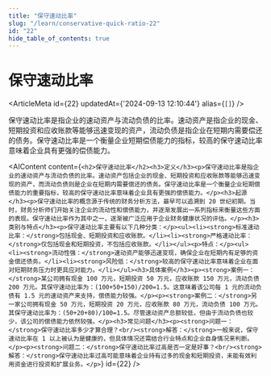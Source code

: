 ```yaml
---
title: "保守速动比率"
slug: "/learn/conservative-quick-ratio-22"
id: "22"
hide_table_of_contents: true
---
```



# 保守速动比率

<ArticleMeta id={22} updatedAt={'2024-09-13 12:10:44'} alias={`[]`} />
<div className='border-solid border-b border-t-0 my-4 border-[var(--ifm-color-gray-300)]' />

保守速动比率是指企业的速动资产与流动负债的比率。速动资产是指企业的现金、短期投资和应收账款等能够迅速变现的资产，流动负债是指企业在短期内需要偿还的债务。保守速动比率是一个衡量企业短期偿债能力的指标，较高的保守速动比率意味着企业具有更强的偿债能力。

<AIContent content={`<h2>保守速动比率</h2><h3>定义</h3><p>保守速动比率是指企业的速动资产与流动负债的比率。速动资产包括企业的现金、短期投资和应收账款等能够迅速变现的资产，而流动负债则是企业在短期内需要偿还的债务。保守速动比率是一个衡量企业短期偿债能力的重要指标，较高的保守速动比率意味着企业具有更强的偿债能力。</p><h3>起源</h3><p>保守速动比率的概念源于传统的财务分析方法，最早可以追溯到 20 世纪初期。当时，财务分析师们开始关注企业的流动性和偿债能力，并逐渐发展出一系列指标来衡量这些方面的表现。保守速动比率作为其中之一，逐渐被广泛应用于企业财务健康状况的评估。</p><h3>类别与特点</h3><p>保守速动比率主要有以下几种分类：</p><ul><li><strong>标准速动比率：</strong>包括现金、短期投资和应收账款。</li><li><strong>严格速动比率：</strong>仅包括现金和短期投资，不包括应收账款。</li></ul><p>特点：</p><ul><li><strong>流动性强：</strong>速动资产能够迅速变现，确保企业在短期内有足够的资金偿还债务。</li><li><strong>风险低：</strong>较高的保守速动比率意味着企业在面对短期财务压力时更具应对能力。</li></ul><h3>具体案例</h3><p><strong>案例一：</strong>某公司拥有现金 100 万元，短期投资 50 万元，应收账款 150 万元，流动负债 200 万元。其保守速动比率为：(100+50+150)/200=1.5。这意味着该公司每 1 元的流动负债有 1.5 元的速动资产来支持，偿债能力较强。</p><p><strong>案例二：</strong>另一家公司拥有现金 50 万元，短期投资 20 万元，应收账款 80 万元，流动负债 100 万元。其保守速动比率为：(50+20+80)/100=1.5。尽管速动资产总额较低，但由于流动负债也较少，该公司的偿债能力依然较强。</p><h3>常见问题</h3><p><strong>问题一：</strong>保守速动比率多少才算合理？<br/><strong>解答：</strong>一般来说，保守速动比率在 1 以上被认为是健康的，但具体情况还需结合行业特点和企业自身情况来判断。</p><p><strong>问题二：</strong>保守速动比率过高是否一定是好事？<br/><strong>解答：</strong>保守速动比率过高可能意味着企业持有过多的现金和短期投资，未能有效利用资金进行投资和扩展业务。</p>`} id={22} />
